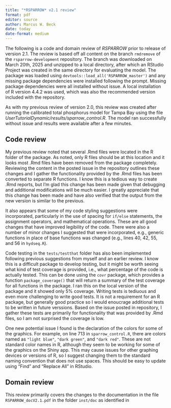 ```yaml
---
title: "*RSPARROW* v2.1 review"
format: pdf
editor: source
author: Marcus W. Beck
date: today
date-format: medium
---
```


The following is a code and domain review of *RSPARROW* prior to release of version 2.1.  The review is based off all content on the branch `rmdremove` of the `rsparrow-development` repository.  The branch was downloaded on March 20th, 2025 and unzipped to a local directory, after which an RStudio Project was created in the same directory for evaluating the model.  The package was loaded using `devtools::load_all('RSPARROW_master')` and any missing package dependencies were installed following the prompt.  Missing package dependencies were all installed without issue. A local installation of R version 4.4.2 was used, which was also the recommended version included with the repository.  

As with my previous review of version 2.0, this review was created after running the calibrated total phosphorus model for Tampa Bay using the file *UserTutorialDynamic/results/sparrow_control.R*.  The model ran successfully without issue and results were available after a few minutes.  

## Code review

My previous review noted that several .Rmd files were located in the R folder of the package.  As noted, only R files should be at this location and it looks most .Rmd files have been removed from the package completely.  Reviewing the content in the posted issue in the repository outlines these changes and I gather the functionality provided by the .Rmd files has been converted to separate R functions.  I know this is a tedious way to create .Rmd reports, but I'm glad this change has been made given that debugging and additional modifications will be much easier.  I greatly appreciate that this change has been made and have also verified that the output from the new version is similar to the previous.

It also appears that some of my code styling suggestions were incorporated, particularly in the use of spacing for `if/else` statements, the assignment operators, and mathematical operations. These are all good changes that have improved legibility of the code.  There were also a number of minor changes I suggested that were incorporated, e.g., generic functions in place of base functions was changed (e.g., lines  40, 42, 55, and 56 in `hydseq.R`). 

Code testing in the `tests/testthat` folder has also been implemented following previous suggestions from myself and an earlier review.  I know this is a difficult package to develop testing, but it might be worth seeing what kind of test coverage is provided, i.e., what percentage of the code is actually tested.  This can be done using the `covr` package, which provides a function `package_coverage()` that will return a summary of the test coverage for all functions in the package. I ran this on the local version of the package and it showed only 5\% coverage.  Writing tests is tediuous and even more challenging to write good tests.  It is not a requirement for an R package, but generally good practice so I would enoucrage additional tests to be written in future verssions.  Based on the issue posted in repository, I gather these tests are primarily for functionality that was provided by .Rmd files, so I am not surprised the coverage is low.  

One new potential issue I found is the declaration of the colors for some of the graphics.  For example, on line 713 in `sparrow_control.R`, there are colors named as `"light blue"`, `"dark green"`, and `"dark red"`.  These are not standard color names in R, although they seem to be working for some of the graphics on the Shiny app.  This may cause issues for other graphing devices or versions of R, so I suggest changing them to the standard naming convention that does not use spaces.  This should be easy to update using "Find" and "Replace All" in RStudio. 

## Domain review

This review primarily covers the changes to the documentation in the file `RSPARROW_docV2.1.pdf` in the folder `inst/doc` as identified in